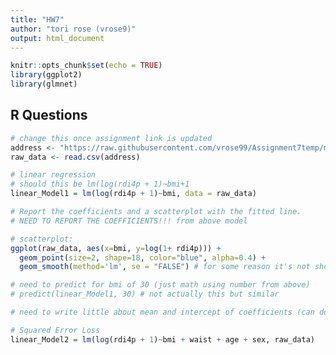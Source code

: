 ```yaml
---
title: "HW7"
author: "tori rose (vrose9)"
output: html_document
---
```


```r
knitr::opts_chunk$set(echo = TRUE)
library(ggplot2)
library(glmnet)
```

## R Questions

```r
# change this once assignment link is updated
address <- "https://raw.githubusercontent.com/vrose99/Assignment7temp/main/shhs.txt"
raw_data <- read.csv(address)

# linear regression
# should this be lm(log(rdi4p + 1)~bmi+1
linear_Model1 = lm(log(rdi4p + 1)~bmi, data = raw_data)

# Report the coefficients and a scatterplot with the fitted line.
# NEED TO REPORT THE COEFFICIENTS!!! from above model

# scatterplot:
ggplot(raw_data, aes(x=bmi, y=log(1+ rdi4p))) +
  geom_point(size=2, shape=18, color="blue", alpha=0.4) + 
  geom_smooth(method='lm', se = "FALSE") # for some reason it's not showing up well

# need to predict for bmi of 30 (just math using number from above)
# predict(linear_Model1, 30) # not actually this but similar

# need to write little about mean and intercept of coefficients (can do this later)

```
```r
# Squared Error Loss
linear_Model2 = lm(log(rdi4p + 1)~bmi + waist + age + sex, raw_data)











```


















